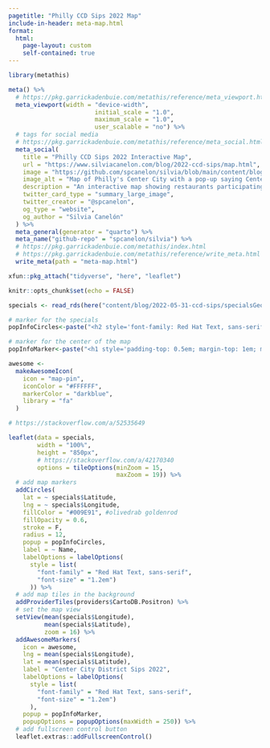 ```yaml
---
pagetitle: "Philly CCD Sips 2022 Map"
include-in-header: meta-map.html
format:
  html:
    page-layout: custom
    self-contained: true
---
```


```r
library(metathis)

meta() %>%
  # https://pkg.garrickadenbuie.com/metathis/reference/meta_viewport.html
  meta_viewport(width = "device-width",
                        initial_scale = "1.0",
                        maximum_scale = "1.0",
                        user_scalable = "no") %>%
  # tags for social media
  # https://pkg.garrickadenbuie.com/metathis/reference/meta_social.html
  meta_social(
    title = "Philly CCD Sips 2022 Interactive Map",
    url = "https://www.silviacanelon.com/blog/2022-ccd-sips/map.html",
    image = "https://github.com/spcanelon/silvia/blob/main/content/blog/2022-05-31-ccd-sips/featured.png?raw=true",
    image_alt = "Map of Philly's Center City with a pop-up saying Center City District Sips 2022",
    description = "An interactive map showing restaurants participating in Philadelphia's CCD Sips 2022",
    twitter_card_type = "summary_large_image",
    twitter_creator = "@spcanelon",
    og_type = "website",
    og_author = "Silvia Canelón"
  ) %>%
  meta_general(generator = "quarto") %>% 
  meta_name("github-repo" = "spcanelon/silvia") %>% 
  # https://pkg.garrickadenbuie.com/metathis/index.html
  # https://pkg.garrickadenbuie.com/metathis/reference/write_meta.html
  write_meta(path = "meta-map.html")
```

```r
xfun::pkg_attach("tidyverse", "here", "leaflet")

knitr::opts_chunk$set(echo = FALSE)
```

```r
specials <- read_rds(here("content/blog/2022-05-31-ccd-sips/specialsGeocoded.Rds"))
```

```r
# marker for the specials
popInfoCircles<-paste("<h2 style='font-family: Red Hat Text, sans-serif; font-size: 1.6em; color:#43464C;'>", "<a style='color: #00857A;' href=", specials$Specials, ">", specials$Name, "</a></h2>", "<p style='font-family: Red Hat Text, sans-serif; font-weight: normal; font-size: 1.5em; color:#9197A6;'>", specials$Address, "</p>")

# marker for the center of the map
popInfoMarker<-paste("<h1 style='padding-top: 0.5em; margin-top: 1em; margin-bottom: 0.5em; font-family: Red Hat Text, sans-serif; font-size: 1.8em; color:#43464C;'>", "<a style='color: #00857A;' href='https://centercityphila.org/explore-center-city/ccdsips'>", "Center City District Sips 2022", "</a></h1><p style='color:#9197A6; font-family: Red Hat Text, sans-serif; font-size: 1.5em; padding-bottom: 1em;'>", "Philadelphia, PA", "</p>")

awesome <-
  makeAwesomeIcon(
    icon = "map-pin",
    iconColor = "#FFFFFF",
    markerColor = "darkblue",
    library = "fa"
  )
```

```r
# https://stackoverflow.com/a/52535649

leaflet(data = specials, 
        width = "100%", 
        height = "850px",
        # https://stackoverflow.com/a/42170340
        options = tileOptions(minZoom = 15,
                              maxZoom = 19)) %>%
  # add map markers
  addCircles(
    lat = ~ specials$Latitude, 
    lng = ~ specials$Longitude, 
    fillColor = "#009E91", #olivedrab goldenrod
    fillOpacity = 0.6, 
    stroke = F,
    radius = 12, 
    popup = popInfoCircles,
    label = ~ Name,
    labelOptions = labelOptions(
      style = list(
        "font-family" = "Red Hat Text, sans-serif",
        "font-size" = "1.2em")
      )) %>%
  # add map tiles in the background
  addProviderTiles(providers$CartoDB.Positron) %>%
  # set the map view
  setView(mean(specials$Longitude), 
          mean(specials$Latitude), 
          zoom = 16) %>%
  addAwesomeMarkers(
    icon = awesome,
    lng = mean(specials$Longitude), 
    lat = mean(specials$Latitude), 
    label = "Center City District Sips 2022",
    labelOptions = labelOptions(
      style = list(
        "font-family" = "Red Hat Text, sans-serif",
        "font-size" = "1.2em")
      ),
    popup = popInfoMarker,
    popupOptions = popupOptions(maxWidth = 250)) %>% 
  # add fullscreen control button
  leaflet.extras::addFullscreenControl()
```

